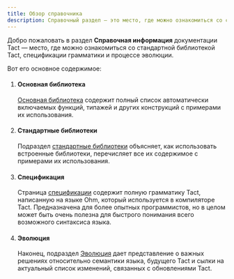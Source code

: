 ```yaml
---
title: Обзор справочника
description: Справочный раздел — это место, где можно ознакомиться со стандартной библиотекой Tact, спецификацией грамматики и процессе эволюции
---
```



Добро пожаловать в раздел **Справочная информация** документации Tact — место, где можно ознакомиться со стандартной библиотекой Tact, спецификации грамматики и процессе эволюции.

Вот его основное содержимое:

<Steps>

1. #### Основная библиотека

   [Основная библиотека](/ru/ref/core-base) содержит полный список автоматически включаемых функций, типажей и других конструкций с примерами их использования.

   <CardGrid>
     <LinkCard
       title="Перейти к основной библиотеке"
       href="/ref/core-base"
     />
   </CardGrid>

2. #### Стандартные библиотеки

   Подраздел [стандартные библиотеки](/ru/ref/standard-libraries) объясняет, как использовать встроенные библиотеки, перечисляет все их содержимое с примерами их использования.

   <CardGrid>
     <LinkCard
       title="Перейти к стандартным библиотекам"
       href="/ref/standard-libraries"
     />
   </CardGrid>

3. #### Спецификация

   Страница [спецификации](/ru/ref/spec) содержит полную грамматику Tact, написанную на языке Ohm, который используется в компиляторе Tact. Предназначена для более опытных программистов, но в целом может быть очень полезна для быстрого понимания всего возможного синтаксиса языка.

   <CardGrid>
     <LinkCard
       title="Перейти к спецификации"
       href="/ref/spec"
     />
   </CardGrid>

4. #### Эволюция

   Наконец, подраздел [Эволюция](/ru/ref/evolution/overview) дает представление о важных решениях относительно семантики языка, будущего Tact и сылки на актуальный список изменений, связанных с обновлениями Tact.

   <CardGrid>
     <LinkCard
       title="Перейти к эволюции"
       href="/ref/evolution/overview"
     />
   </CardGrid>

</Steps>
